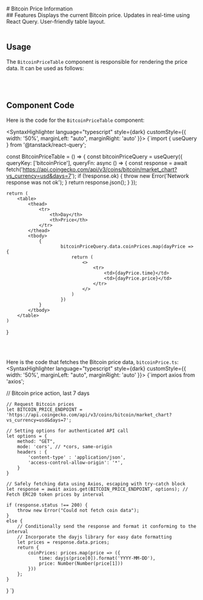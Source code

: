 
<br />
# Bitcoin Price Information

<br />
## Features
Displays the current Bitcoin price.
Updates in real-time using React Query.
User-friendly table layout.

<br />
<br />

## Usage
The `BitcoinPriceTable` component is responsible for rendering the price data. It can be used as follows:

<BitcoinPriceTable />

<br />
<br />

## Component Code
Here is the code for the `BitcoinPriceTable` component:

<SyntaxHighlighter language="typescript" style={dark} customStyle={{ width: '50%', marginLeft: "auto", marginRight: 'auto' }}>
{`import { useQuery } from '@tanstack/react-query';

const BitcoinPriceTable = () => {
    const bitcoinPriceQuery = useQuery({
        queryKey: ['bitcoinPrice'],
        queryFn: async () => {
            const response = await fetch('https://api.coingecko.com/api/v3/coins/bitcoin/market_chart?vs_currency=usd&days=7');
            if (!response.ok) {
                throw new Error('Network response was not ok');
            }
            return response.json();
        }
    });

    return (
        <table>
            <thead>
                <tr>
                    <th>Day</th>
                    <th>Price</th>
                </tr>
            </thead>
            <tbody>
                {
                        bitcoinPriceQuery.data.coinPrices.map(dayPrice => {
                            return (
                                <>
                                    <tr>
                                        <td>{dayPrice.time}</td>
                                        <td>{dayPrice.price}</td>
                                    </tr>
                                </>
                            )
                        })
                }
            </tbody>
        </table>
    )
}

</SyntaxHighlighter>

<br />
<br />

Here is the code that fetches the Bitcoin price data, `bitcoinPrice.ts`:
<SyntaxHighlighter language="typescript" style={dark} customStyle={{ width: '50%', marginLeft: "auto", marginRight: 'auto' }}>
{`import axios from 'axios';

// Bitcoin price action, last 7 days

    // Request Bitcoin prices
    let BITCOIN_PRICE_ENDPOINT = 'https://api.coingecko.com/api/v3/coins/bitcoin/market_chart?vs_currency=usd&days=7';

    // Setting options for authenticated API call
    let options = {
        method: "GET",
        mode: 'cors', // *cors, same-origin
        headers : {
            'content-type' : 'application/json',
            'access-control-allow-origin': '*',
        }
    }

    // Safely fetching data using Axios, escaping with try-catch block
    let response = await axios.get(BITCOIN_PRICE_ENDPOINT, options); // Fetch ERC20 token prices by interval

    if (response.status !== 200) {
        throw new Error("Could not fetch coin data");
    }
    else {
        // Conditionally send the response and format it conforming to the interval
        // Incorporate the dayjs library for easy date formatting
        let prices = response.data.prices;
        return {
            coinPrices: prices.map(price => ({ 
                time: dayjs(price[0]).format('YYYY-MM-DD'), 
                price: Number(Number(price[1])) 
            }))
        };
    }
}
`}
</SyntaxHighlighter>